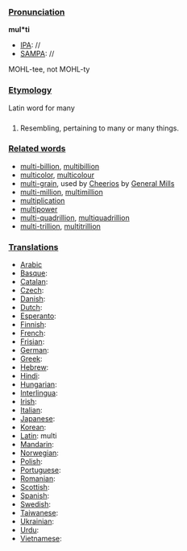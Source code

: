 ===[[Pronunciation]]===

'''mul*ti'''
*[[IPA]]: //
*[[SAMPA]]: //
MOHL-tee, not MOHL-ty
===[[Etymology]]===
Latin word for many
===[[]]===

#Resembling, pertaining to many or many things.
===[[Related words]]===
*[[multi-billion]], [[multibillion]]
*[[multicolor]], [[multicolour]]
*[[multi-grain]], used by [[en:Cheerios|Cheerios]] by [[en:General Mills|General Mills]]
*[[multi-million]], [[multimillion]]
*[[multiplication]]
*[[multipower]]
*[[multi-quadrillion]], [[multiquadrillion]]
*[[multi-trillion]], [[multitrillion]]
===[[Translations]]===

*[[Arabic]]
*[[Basque]]:
*[[Catalan]]:
*[[Czech]]:
*[[Danish]]:
*[[Dutch]]:
*[[Esperanto]]:
*[[Finnish]]:
*[[French]]:
*[[Frisian]]:
*[[German]]:
*[[Greek]]: 
*[[Hebrew]]:
*[[Hindi]]:
*[[Hungarian]]:
*[[Interlingua]]:
*[[Irish]]:
*[[Italian]]:
*[[Japanese]]:
*[[Korean]]:
*[[Latin]]: multi
*[[Mandarin]]:
*[[Norwegian]]:
*[[Polish]]:
*[[Portuguese]]:
*[[Romanian]]:
*[[Scottish]]:
*[[Spanish]]:
*[[Swedish]]:
*[[Taiwanese]]:
*[[Ukrainian]]:
*[[Urdu]]:
*[[Vietnamese]]: